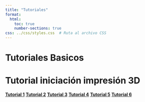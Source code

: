 ```yaml
---
title: "Tutoriales"
format: 
  html: 
    toc: true
    number-sections: true
css: ../css/styles.css  # Ruta al archivo CSS
---
```


# Tutoriales Basicos 



# Tutorial iniciación impresión 3D 





**[Tutorial 1](tutorial1.qmd)**
**[Tutorial 2](tutorial2.qmd)**
**[Tutorial 3](tutorial3.qmd)**
**[Tutorial 4](tutorial4.qmd)**
**[Tutorial 5](tutorial5.qmd)**
**[Tutorial 6](tutorial6.qmd)**